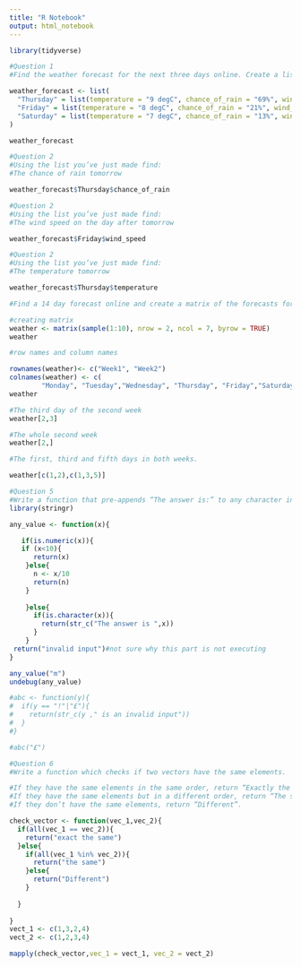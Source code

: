 ```yaml
---
title: "R Notebook"
output: html_notebook
---
```

```r
library(tidyverse)
```
```r
#Question 1
#Find the weather forecast for the next three days online. Create a list of lists in which each inner list should be labelled with the name of the day of the week. Each inner list should contain named elements telling you the temperature, chance of rain and wind speed.

weather_forecast <- list(
  "Thursday" = list(temperature = "9 degC", chance_of_rain = "69%", wind_speed = 20),
  "Friday" = list(temperature = "8 degC", chance_of_rain = "21%", wind_speed = 11),
  "Saturday" = list(temperature = "7 degC", chance_of_rain = "13%", wind_speed = 7)
)

weather_forecast

```
```r
#Question 2
#Using the list you’ve just made find:
#The chance of rain tomorrow

weather_forecast$Thursday$chance_of_rain

```

```r
#Question 2
#Using the list you’ve just made find:
#The wind speed on the day after tomorrow

weather_forecast$Friday$wind_speed

```

```r
#Question 2
#Using the list you’ve just made find:
#The temperature tomorrow

weather_forecast$Thursday$temperature

```
```r
#Find a 14 day forecast online and create a matrix of the forecasts for temperature, where each week is one row and columns correspond to days.

#creating matrix
weather <- matrix(sample(1:10), nrow = 2, ncol = 7, byrow = TRUE)
weather

```
```r
#row names and column names

rownames(weather)<- c("Week1", "Week2")
colnames(weather) <- c(
        "Monday", "Tuesday","Wednesday", "Thursday", "Friday","Saturday", "Sunday")
weather
```

```r
#The third day of the second week
weather[2,3]

```
```r
#The whole second week
weather[2,]

```

```r
#The first, third and fifth days in both weeks.

weather[c(1,2),c(1,3,5)]


```
```r
#Question 5
#Write a function that pre-appends “The answer is:” to any character input, while for numeric input, it either just returns the number for numbers less than 10, or divides the number by 10 for numbers greater than 10. For anything else return “Invalid input”.
library(stringr)

any_value <- function(x){

   if(is.numeric(x)){ 
   if (x<10){
      return(x)
    }else{
      n <- x/10
      return(n)
    }
  
    }else{
      if(is.character(x)){
        return(str_c("The answer is ",x))
      }
    }
 return("invalid input")#not sure why this part is not executing
}

```

```r
any_value("m")
undebug(any_value)
```


```r
#abc <- function(y){
#  if(y == "!"|"£"){
#    return(str_c(y ," is an invalid input"))
#  }
#}
```

```r
#abc("£")
```

```r
#Question 6
#Write a function which checks if two vectors have the same elements.

#If they have the same elements in the same order, return “Exactly the same”
#If they have the same elements but in a different order, return “The same”
#If they don’t have the same elements, return “Different”.

check_vector <- function(vec_1,vec_2){
  if(all(vec_1 == vec_2)){
    return("exact the same")
  }else{
    if(all(vec_1 %in% vec_2)){
      return("the same")
    }else{
      return("Different")
    }
    
  }
  
}
vect_1 <- c(1,3,2,4)
vect_2 <- c(1,2,3,4)

mapply(check_vector,vec_1 = vect_1, vec_2 = vect_2)
  
```




